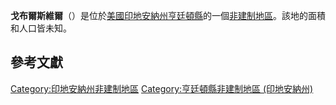 {{noteTA
|G1=USState
|G2=地名
|G3=Unit
}}
{{Infobox settlement
|official_name            = 戈布爾斯維爾
|native_name = Goblesville
|settlement_type          = [[非建制地區|非建制地區]]
|image_skyline            = 
|imagesize                = 
|pushpin_map              = USA Indiana
|pushpin_label            = 戈布爾斯維爾
|pushpin_label_position   = top
|pushpin_map_caption      = 戈布爾斯維爾在印地安納州的位置
|subdivision_type         = [[世界政區索引|國家]]
|subdivision_type1        = [[美国州份|州份]]
|subdivision_type2        = [[印地安納州行政区划|縣]]
|subdivision_name         = [[美国|美国]]
|subdivision_name1        = [[印地安納州|印地安納州]]
|subdivision_name2        = [[亨廷頓縣_(印地安納州)|亨廷頓縣]]
|elevation_ft             = 840
|elevation_m              = 256
|area_total_km2           = 
|area_total_sq_mi         = 
|area_land_km2            = 
|area_land_sq_mi          = 
|area_water_km2           = 
|area_water_sq_mi         = 
|population_as_of         = 2010
|population_footnotes     = 
|population_total         = 
|population_metro         = 
|population_density_km2   = auto
|population_density_sq_mi = auto
|timezone                 = [[北美东部时区|北美东部时区]]
|utc_offset               = -5
|coordinates              = {{coord|40|59|24|N|85|39|37|W|display=inline,title}}
| coor_pinpoint           = 
| coordinates_footnotes   = 
|timezone_DST             = EDT
|utc_offset_DST           = -4
|postal_code_type         = [[美國郵區編號|郵區編號]]
|postal_code              = 46750
|area_code                = {{link-en|电话区号260|Area code 260|260}}
|blank_name = [[地名信息系统|GNIS ID]]
|blank_info = 435145<ref name="GNIS">{{cite gnis|435145|Goblesville}}</ref>
}}
'''戈布爾斯維爾'''（{{lang-en|Goblesville}}）是位於[[美國|美國]][[印地安納州|印地安納州]][[亨廷頓縣_(印地安納州)|亨廷頓縣]]的一個[[非建制地區|非建制地區]]。該地的面積和人口皆未知。

== 參考文獻 ==
{{reflist}}

{{亨廷頓縣 (印地安納州)}}

{{DEFAULTSORT:Goblesville}}
[[Category:印地安納州非建制地區|Category:印地安納州非建制地區]]
[[Category:亨廷頓縣非建制地區_(印地安納州)|Category:亨廷頓縣非建制地區 (印地安納州)]]

{{Indiana-geo-stub}}